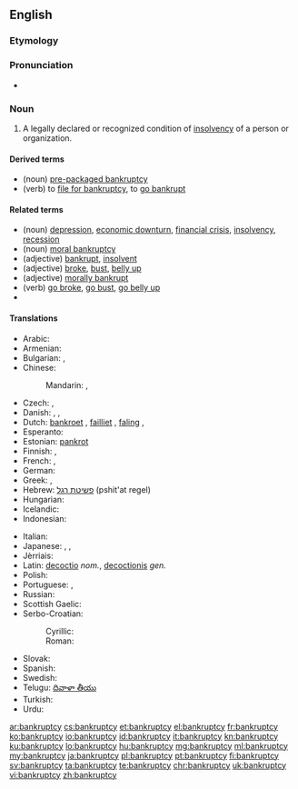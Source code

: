 ==English==
{{wikipedia}}

===Etymology===
{{suffix|bankrupt|cy}}

===Pronunciation===
* {{IPA|/ˈbæŋkrʌptsɪ/}}

===Noun===
{{en-noun|bankruptcies}}

# A legally declared or recognized condition of [[insolvency]] of a person or organization.

====Derived terms====
* (noun) [[pre-packaged bankruptcy]]
* (verb) to [[file for bankruptcy]], to [[go bankrupt]]

====Related terms====
* (noun) [[depression]],  [[economic downturn]], [[financial crisis]], [[insolvency]], [[recession]]
* (noun) {{qualifier|figuratively}} [[moral bankruptcy]]
* (adjective) [[bankrupt]], [[insolvent]]
* (adjective) {{qualifier|slang}} [[broke]], [[bust]], [[belly up]]
* (adjective) {{qualifier|figuratively}}  [[morally bankrupt]]
* (verb) {{qualifier|slang}} [[go broke]], [[go bust]], [[go belly up]]
*

====Translations====
{{trans-top|legally declared or recognized condition of insolvency}}
* Arabic: {{t-|ar|إفلاس|m|tr='iflaas}}
* Armenian: {{t-|hy|սնանկացում|tr=snankac’um}}
* Bulgarian: {{t+|bg|фалит|tr=falit}},  {{t+|bg|банкрут|tr=bankrut}}
* Chinese:
*: Mandarin: {{t-|cmn|破產|sc=Hani}},  {{t-|cmn|破产|tr=pòchǎn|sc=Hani}}
* Czech: {{t-|cs|úpadek|m}}, {{t-|cs|bankrot|m}}
* Danish: {{t-|da|bankerot|c}}, {{t-|da|fallit|c}}, {{t-|da|konkurs|c}}
* Dutch: [[bankroet]] {{n}}, [[failliet]] {{n}}, [[faling]] {{f}},  {{t-|nl|surseance van betaling|m|f}}
* Esperanto: {{t-|eo|bankroto}}
* Estonian: [[pankrot]]
* Finnish: {{t+|fi|konkurssi}}, {{t+|fi|vararikko}}
* French: {{t+|fr|faillite|f}}, {{t+|fr|banqueroute}}
* German: {{t+|de|Bankrott|m}}
* Greek: {{t+|el|πτώχευση|f|tr=ptóchefsi}}, {{t+|el|χρεωκοπία|f|tr=chreokopía}}
* Hebrew: [[פשיטת רגל]] (pshit'at regel) {{f}}
* Hungarian: {{t+|hu|csőd}}
* Icelandic: {{t+|is|gjaldþrot}}
* Indonesian: {{t+|id|bangkrut}}
{{trans-mid}}
* Italian: {{t+|it|bancarotta}}
* Japanese: {{t+|ja|破産|tr=はさん, hasan}},  {{t+|ja|破綻|tr=はたん, hatan}},  {{t+|ja|倒産|tr=とうさん, tōsan}}
* Jèrriais: {{tø|roa-jer|banqueroute|f}}
* Latin: [[decoctio]] ''nom.'', [[decoctionis]] ''gen.''
* Polish: {{t+|pl|bankructwo|n}}
* Portuguese: {{t+|pt|falência|f}}, {{t-|pt|bancarrota|f}}
* Russian: {{t+|ru|банкротство|n|tr=bankrótstvo}}
* Scottish Gaelic: {{t-|gd|briseadh|m}}
* Serbo-Croatian:
*: Cyrillic: {{t-|sh|сте̏ча̄ј|m|sc=Cyrl}}
*: Roman: {{t-|sh|stȅčāj|m}}
* Slovak: {{t-|sk|bankrot|m}}
* Spanish: {{t+|es|bancarrota|f}}
* Swedish: {{t+|sv|konkurs|c}}
* Telugu: [[దివాళా తీయు]]
* Turkish: {{t+|tr|iflas}}
* Urdu: {{t-|ur|دیوالیہ پن|m}}
{{trans-bottom}}

[[ar:bankruptcy]]
[[cs:bankruptcy]]
[[et:bankruptcy]]
[[el:bankruptcy]]
[[fr:bankruptcy]]
[[ko:bankruptcy]]
[[io:bankruptcy]]
[[id:bankruptcy]]
[[it:bankruptcy]]
[[kn:bankruptcy]]
[[ku:bankruptcy]]
[[lo:bankruptcy]]
[[hu:bankruptcy]]
[[mg:bankruptcy]]
[[ml:bankruptcy]]
[[my:bankruptcy]]
[[ja:bankruptcy]]
[[pl:bankruptcy]]
[[pt:bankruptcy]]
[[fi:bankruptcy]]
[[sv:bankruptcy]]
[[ta:bankruptcy]]
[[te:bankruptcy]]
[[chr:bankruptcy]]
[[uk:bankruptcy]]
[[vi:bankruptcy]]
[[zh:bankruptcy]]